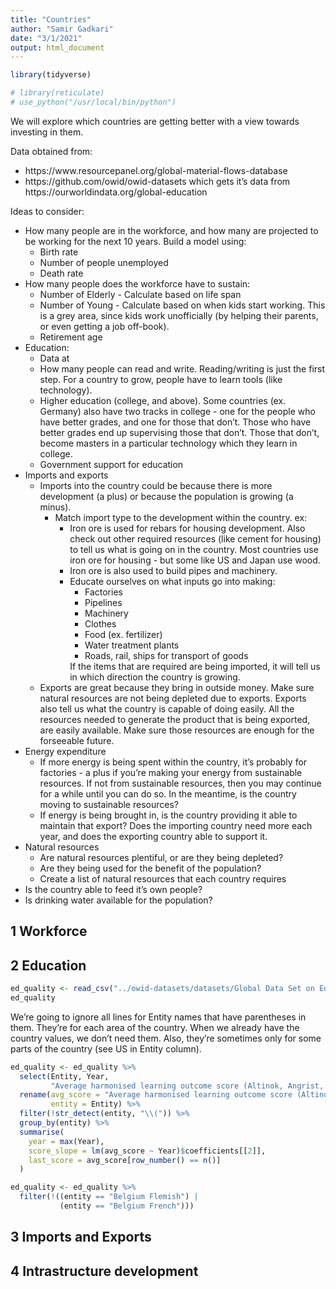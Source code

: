 ```yaml
---
title: "Countries"
author: "Samir Gadkari"
date: "3/1/2021"
output: html_document
---
```


```r
library(tidyverse)

# library(reticulate)
# use_python("/usr/local/bin/python")
```


We will explore which countries are getting better with a view towards
investing in them.

Data obtained from: 

  * https://www.resourcepanel.org/global-material-flows-database
  * https://github.com/owid/owid-datasets which gets it's data from
    https://ourworldindata.org/global-education

Ideas to consider:

  * How many people are in the workforce, and how many are projected to
    be working for the next 10 years. Build a model using:
    * Birth rate
    * Number of people unemployed
    * Death rate
  * How many people does the workforce have to sustain:
    * Number of Elderly - Calculate based on life span
    * Number of Young - Calculate based on when kids start working.
      This is a grey area, since kids work unofficially (by helping their
      parents, or even getting a job off-book).
    * Retirement age
  * Education:
    * Data at [](file://../owid-datasets/datasets/"Global Data Set on Education Quality (1965-2015) - Altinok, Angrist, and Patrinos (2018)"/"Global Data Set on Education Quality (1965-2015) - Altinok, Angrist, and Patrinos (2018).csv")
    * How many people can read and write.
      Reading/writing is just the first step. For a country to grow, people
      have to learn tools (like technology).
    * Higher education (college, and above). Some countries (ex. Germany)
      also have two tracks in college - one for the people who have better
      grades, and one for those that don't. Those who have better grades
      end up supervising those that don't.  Those that don't, become masters
      in a particular technology which they learn in college.
    * Government support for education
  * Imports and exports
    * Imports into the country could be because there is more development
      (a plus) or because the population is growing (a minus).
      * Match import type to the development within the country. ex:
        * Iron ore is used for rebars for housing development. 
          Also check out other required resources (like cement for housing)
          to tell us what is going on in the country. Most countries
          use iron ore for housing - but some like US and Japan use wood.
        * Iron ore is also used to build pipes and machinery.
        * Educate ourselves on what inputs go into making:
          * Factories
          * Pipelines
          * Machinery
          * Clothes
          * Food (ex. fertilizer)
          * Water treatment plants
          * Roads, rail, ships for transport of goods
          
          If the items that are required are being imported, it will tell us 
          in which direction the country is growing.
    * Exports are great because they bring in outside money.
      Make sure natural resources are not being depleted due to exports.
      Exports also tell us what the country is capable of doing easily.
      All the resources needed to generate the product that is being exported,
      are easily available. Make sure those resources are enough for the
      forseeable future.
  * Energy expenditure
    * If more energy is being spent within the country, it's probably for
      factories - a plus if you're making your energy from sustainable
      resources. If not from sustainable resources, then you may continue
      for a while until you can do so. In the meantime, is the country moving
      to sustainable resources?
    * If energy is being brought in, is the country providing it able to
      maintain that export? Does the importing country need more each year,
      and does the exporting country able to support it.
  * Natural resources
    * Are natural resources plentiful, or are they being depleted?
    * Are they being used for the benefit of the population?
    * Create a list of natural resources that each country requires
  * Is the country able to feed it's own people?
  * Is drinking water available for the population?
  
## 1 Workforce

## 2 Education

```r
ed_quality <- read_csv("../owid-datasets/datasets/Global Data Set on Education Quality (1965-2015) - Altinok, Angrist, and Patrinos (2018)/Global Data Set on Education Quality (1965-2015) - Altinok, Angrist, and Patrinos (2018).csv")
ed_quality
```

We're going to ignore all lines for Entity names that have parentheses in them.
They're for each area of the country. When we already have the country values,
we don't need them. Also, they're sometimes only for some parts of the country
(see US in Entity column).
```r
ed_quality <- ed_quality %>%
  select(Entity, Year, 
         "Average harmonised learning outcome score (Altinok, Angrist, and Patrinos (2018))") %>%
  rename(avg_score = "Average harmonised learning outcome score (Altinok, Angrist, and Patrinos (2018))",
         entity = Entity) %>%
  filter(!str_detect(entity, "\\(")) %>%
  group_by(entity) %>%
  summarise(
    year = max(Year),
    score_slope = lm(avg_score ~ Year)$coefficients[[2]],
    last_score = avg_score[row_number() == n()]
  )
```

```r
ed_quality <- ed_quality %>%
  filter(!((entity == "Belgium Flemish") |
           (entity == "Belgium French")))
```


## 3 Imports and Exports

## 4 Intrastructure development
